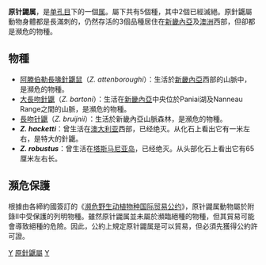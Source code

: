 {{Automatic taxobox
| fossil_range = {{fossilrange|2.588|0}}[[中新世|中新世]]-[[全新世|全新世]]
| taxon = Zaglossus
| authority = [[Theodore_Nicholas_Gill|Gill]], 1877
| image = Long-beakedEchidna.jpg
| subdivision_ranks = [[種|種]]
| subdivision =
* [[阿滕伯勒長喙針鼴鼠|阿滕伯勒長喙針鼴鼠]]<br />''Z. attenboroughi''
* [[大長吻针鼴|大長吻针鼴]] ''Z. bartoni''
* [[長吻针鼴|長吻针鼴]] ''Z. bruijnii''
* ''Z. hacketti''†
* ''Z. robustus''†
}}

'''原针鼹属'''，是[[单孔目|单孔目]]下的一個[[属|属]]。屬下共有5個種，其中2個已經滅絕。原針鼴屬動物身體都是長滿刺的，仍然存活的3個品種居住在[[新畿內亞|新畿內亞]]及[[澳洲|澳洲]]西部，但卻都是瀕危的物種。

== 物種 ==
* [[阿滕伯勒長喙針鼴鼠|阿滕伯勒長喙針鼴鼠]]（''Z. attenboroughi''）：生活於[[新畿內亞|新畿內亞]]西部的山脈中，是瀕危的物種。
* [[大長吻針鼴|大長吻針鼴]]（''Z. bartoni''）：生活在[[新畿內亞|新畿內亞]]中央位於Paniai湖及Nanneau Range之間的山脈，是瀕危的物種。
* [[長吻针鼴|長吻针鼴]]（''Z. bruijnii''）：生活於新畿內亞山脈森林，是瀕危的物種。
* '''''Z. hacketti'''''：曾生活在[[澳大利亚|澳大利亚]]西部，已经绝灭。从化石上看出它有一米左右，是特大的針鼴。
* '''''Z. robustus'''''：曾生活在[[塔斯马尼亚岛|塔斯马尼亚岛]]，已经绝灭。从头部化石上看出它有65厘米左右长。

== 瀕危保護 ==
根據由各締約國簽訂的《[[濒危野生动植物种国际贸易公约|濒危野生动植物种国际贸易公约]]》，原针鼹属動物屬於附錄Ⅱ中受保護的列明物種。雖然原针鼹属並未屬於瀕臨絕種的物種，但其貿易可能會導致絕種的危險。因此，公約上規定原针鼹属是可以貿易，但必須先獲得公約許可證。

{{Commons category|Zaglossus}}
{{Basal mammals|Y.}}
{{Monotremata}}
{{Taxonbar|from=Q784836}}

[[Category:针鼹科|Y]]
[[Category:原針鼴屬|]]
[[Category:1877年描述的分类群|Y]]